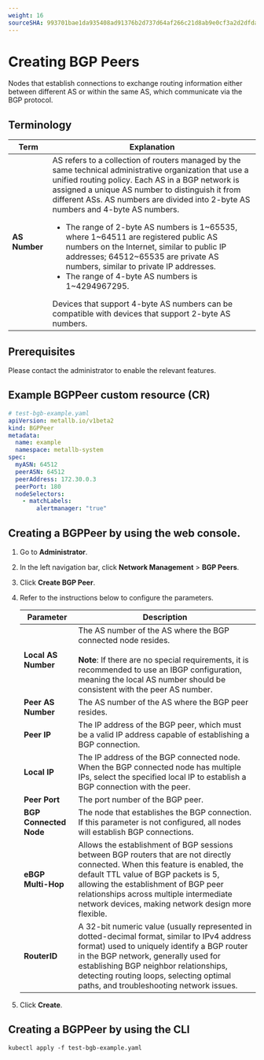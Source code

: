 ```yaml
---
weight: 16
sourceSHA: 993701bae1da935408ad91376b2d737d64af266c21d8ab9e0cf3a2d2dfdaad16
---
```


# Creating BGP Peers

Nodes that establish connections to exchange routing information either between different AS or within the same AS, which communicate via the BGP protocol.

## Terminology

| Term          | Explanation                                                                                                                                                                                                                                                                                                                                                                                                                                                                                                                                                                                                                                                                                             |
| ------------- | ------------------------------------------------------------------------------------------------------------------------------------------------------------------------------------------------------------------------------------------------------------------------------------------------------------------------------------------------------------------------------------------------------------------------------------------------------------------------------------------------------------------------------------------------------------------------------------------------------------------------------------------------------------------------------------------------------- |
| **AS Number** | AS refers to a collection of routers managed by the same technical administrative organization that use a unified routing policy. Each AS in a BGP network is assigned a unique AS number to distinguish it from different ASs. AS numbers are divided into 2-byte AS numbers and 4-byte AS numbers. <ul><li>The range of 2-byte AS numbers is 1~65535, where 1\~64511 are registered public AS numbers on the Internet, similar to public IP addresses; 64512\~65535 are private AS numbers, similar to private IP addresses.</li><li>The range of 4-byte AS numbers is 1\~4294967295.</li></ul> Devices that support 4-byte AS numbers can be compatible with devices that support 2-byte AS numbers. |

## Prerequisites

Please contact the administrator to enable the relevant features.

## Example BGPPeer custom resource (CR)

```yaml
# test-bgb-example.yaml
apiVersion: metallb.io/v1beta2
kind: BGPPeer
metadata:
  name: example
  namespace: metallb-system
spec:
  myASN: 64512
  peerASN: 64512
  peerAddress: 172.30.0.3
  peerPort: 180
  nodeSelectors:
    - matchLabels:
        alertmanager: "true"
```

## Creating a BGPPeer by using the web console.

1. Go to **Administrator**.

2. In the left navigation bar, click **Network Management** > **BGP Peers**.

3. Click **Create BGP Peer**.

4. Refer to the instructions below to configure the parameters.

   | Parameter              | Description                                                                                                                                                                                                                                                                                                        |
   | ---------------------- | ------------------------------------------------------------------------------------------------------------------------------------------------------------------------------------------------------------------------------------------------------------------------------------------------------------------ |
   | **Local AS Number**    | The AS number of the AS where the BGP connected node resides.<br /><br /><b>Note</b>: If there are no special requirements, it is recommended to use an IBGP configuration, meaning the local AS number should be consistent with the peer AS number.                                                              |
   | **Peer AS Number**     | The AS number of the AS where the BGP peer resides.                                                                                                                                                                                                                                                                |
   | **Peer IP**            | The IP address of the BGP peer, which must be a valid IP address capable of establishing a BGP connection.                                                                                                                                                                                                         |
   | **Local IP**           | The IP address of the BGP connected node. When the BGP connected node has multiple IPs, select the specified local IP to establish a BGP connection with the peer.                                                                                                                                                 |
   | **Peer Port**          | The port number of the BGP peer.                                                                                                                                                                                                                                                                                   |
   | **BGP Connected Node** | The node that establishes the BGP connection. If this parameter is not configured, all nodes will establish BGP connections.                                                                                                                                                                                       |
   | **eBGP Multi-Hop**     | Allows the establishment of BGP sessions between BGP routers that are not directly connected. When this feature is enabled, the default TTL value of BGP packets is 5, allowing the establishment of BGP peer relationships across multiple intermediate network devices, making network design more flexible.     |
   | **RouterID**           | A 32-bit numeric value (usually represented in dotted-decimal format, similar to IPv4 address format) used to uniquely identify a BGP router in the BGP network, generally used for establishing BGP neighbor relationships, detecting routing loops, selecting optimal paths, and troubleshooting network issues. |

5. Click **Create**.

## Creating a BGPPeer by using the CLI

```shell
kubectl apply -f test-bgb-example.yaml
```

